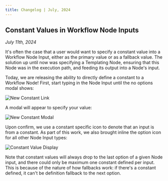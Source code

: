 ```yaml
---
title: Changelog | July, 2024
---
```


## Constant Values in Workflow Node Inputs
_July 11th, 2024_

It's often the case that a user would want to specify a constant value into a Workflow Node Input, either as the primary value or as a fallback value.
The solution up until now was specifying a Templating Node, ensuring that this Node was in the execution path, and feeding its output into a Node's input.

Today, we are releasing the ability to directly define a constant to a Workflow Node! First, start typing in the Node Input until the no options modal shows:

![New Constant Link](https://storage.googleapis.com/vellum-public/help-docs/changelogs/2024-07/new-constant-link.png)

A modal will appear to specify your value:

![New Constant Modal](https://storage.googleapis.com/vellum-public/help-docs/changelogs/2024-07/new-constant-modal.png)

Upon confirm, we use a constant specific icon to denote that an input is from a constant. As part of this work, we also brought inline the option icon
for all other Node Input types:

![Constant Value Display](https://storage.googleapis.com/vellum-public/help-docs/changelogs/2024-07/constant-value-display.png)

Note that constant values will always drop to the last option of a given Node input, and there could only be maximum one constant defined per input.
This is because of the nature of how fallbacks work: if there's a constant defined, it can't be definition fallback to the next option.
